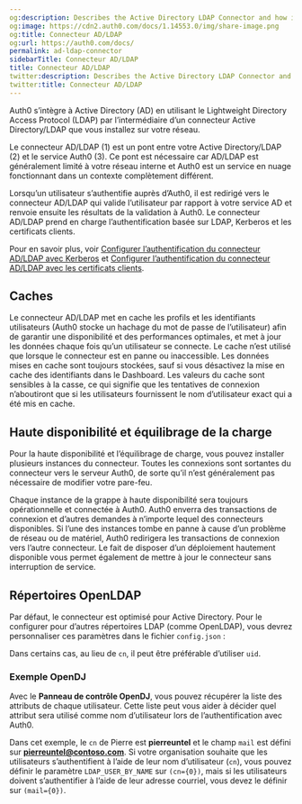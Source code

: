 ```yaml
---
og:description: Describes the Active Directory LDAP Connector and how it works.
og:image: https://cdn2.auth0.com/docs/1.14553.0/img/share-image.png
og:title: Connecteur AD/LDAP
og:url: https://auth0.com/docs/
permalink: ad-ldap-connector
sidebarTitle: Connecteur AD/LDAP
title: Connecteur AD/LDAP
twitter:description: Describes the Active Directory LDAP Connector and how it works.
twitter:title: Connecteur AD/LDAP
---
```


Auth0 s’intègre à Active Directory (AD) en utilisant le Lightweight Directory Access Protocol (LDAP) par l’intermédiaire d’un connecteur Active Directory/LDAP que vous installez sur votre réseau.



Le connecteur AD/LDAP (1) est un pont entre votre Active Directory/LDAP (2) et le service Auth0 (3). Ce pont est nécessaire car AD/LDAP est généralement limité à votre réseau interne et Auth0 est un service en nuage fonctionnant dans un contexte complètement différent.

Lorsqu’un utilisateur s’authentifie auprès d’Auth0, il est redirigé vers le connecteur AD/LDAP qui valide l’utilisateur par rapport à votre service AD et renvoie ensuite les résultats de la validation à Auth0. Le connecteur AD/LDAP prend en charge l’authentification basée sur LDAP, [](/extensions/ad-ldap-connector/configure-ad-ldap-connector-with-kerberos)Kerberos et [](/extensions/ad-ldap-connector/configure-ad-ldap-connector-client-certificates)les certificats clients.

Pour en savoir plus, voir [Configurer l’authentification du connecteur AD/LDAP avec Kerberos](/extensions/ad-ldap-connector/configure-ad-ldap-connector-with-kerberos) et [Configurer l’authentification du connecteur AD/LDAP avec les certificats clients](/extensions/ad-ldap-connector/configure-ad-ldap-connector-client-certificates).

## Caches

Le connecteur AD/LDAP met en cache les profils et les identifiants utilisateurs (Auth0 stocke un hachage du mot de passe de l’utilisateur) afin de garantir une disponibilité et des performances optimales, et met à jour les données chaque fois qu’un utilisateur se connecte. Le cache n’est utilisé que lorsque le connecteur est en panne ou inaccessible. Les données mises en cache sont toujours stockées, sauf si vous désactivez la mise en cache des identifiants dans le Dashboard. Les valeurs du cache sont sensibles à la casse, ce qui signifie que les tentatives de connexion n’aboutiront que si les utilisateurs fournissent le nom d’utilisateur exact qui a été mis en cache.

## Haute disponibilité et équilibrage de la charge

Pour la haute disponibilité et l’équilibrage de charge, vous pouvez installer plusieurs instances du connecteur. Toutes les connexions sont sortantes du connecteur vers le serveur Auth0, de sorte qu’il n’est généralement pas nécessaire de modifier votre pare-feu.

Chaque instance de la grappe à haute disponibilité sera toujours opérationnelle et connectée à Auth0. Auth0 enverra des transactions de connexion et d’autres demandes à n’importe lequel des connecteurs disponibles. Si l’une des instances tombe en panne à cause d’un problème de réseau ou de matériel, Auth0 redirigera les transactions de connexion vers l’autre connecteur. Le fait de disposer d’un déploiement hautement disponible vous permet également de mettre à jour le connecteur sans interruption de service.

## Répertoires OpenLDAP

Par défaut, le connecteur est optimisé pour Active Directory. Pour le configurer pour d’autres répertoires LDAP (comme OpenLDAP), vous devrez personnaliser ces paramètres dans le fichier `config.json` :



Dans certains cas, au lieu de `cn`, il peut être préférable d’utiliser `uid`.

### Exemple OpenDJ

Avec le **Panneau de contrôle OpenDJ**, vous pouvez récupérer la liste des attributs de chaque utilisateur. Cette liste peut vous aider à décider quel attribut sera utilisé comme nom d’utilisateur lors de l’authentification avec Auth0.

Dans cet exemple, le `cn` de Pierre est **pierreuntel** et le champ `mail` est défini sur **pierreuntel@contoso.com**. Si votre organisation souhaite que les utilisateurs s’authentifient à l’aide de leur nom d’utilisateur (`cn`), vous pouvez définir le paramètre `LDAP_USER_BY_NAME` sur `(cn={0})`, mais si les utilisateurs doivent s’authentifier à l’aide de leur adresse courriel, vous devez le définir sur `(mail={0})`.